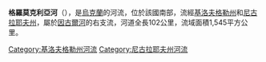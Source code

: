 <!-- 檔案不存在 [[Image:Громоклея_в_Кетрисанівці.JPG|right]] -->

'''格羅莫克利亞河'''（{{lang-uk|Громоклія}}），是[[烏克蘭|烏克蘭]]的河流，位於該國南部，流經[[基洛夫格勒州|基洛夫格勒州]]和[[尼古拉耶夫州|尼古拉耶夫州]]，屬於[[因古爾河|因古爾河]]的右支流，河道全長102公里，流域面積1,545平方公里。

{{DEFAULTSORT:Громоклія}}
[[Category:基洛夫格勒州河流|Category:基洛夫格勒州河流]]
[[Category:尼古拉耶夫州河流|Category:尼古拉耶夫州河流]]


{{Ukraine-river-stub}}